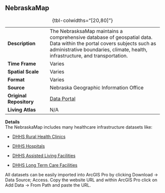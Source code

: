 ## NebraskaMap

|  |  |
|--------------------|----------------------------------------------------|
| **Description** | The NebrasksaMap maintains a comprehensive database of geospatial data. Data within the portal covers subjects such as administrative boundaries, climate, health, infrastructure, and transportation. |
| **Time Frame** | Varies |
| **Spatial Scale** | Varies |
| **Format** | Varies |
| **Source** | Nebraska Geographic Information Office |
| **Original Repository** | [Data Portal](https://www.nebraskamap.gov/) |
| **Living Atlas** | N/A |

: {tbl-colwidths="\[20,80\]"}

**Details**\
The NebraskaMap includes many healthcare infrastructure datasets like:

-   [DHHS Rural Health Clinics](https://www.nebraskamap.gov/datasets/nebraska::dhhs-rural-health-clinics/about)

-   [DHHS Hospitals](https://www.nebraskamap.gov/datasets/nebraska::dhhs-hospitals/about)

-   [DHHS Assisted Living Facilities](https://www.nebraskamap.gov/datasets/nebraska::dhhs-assisted-living-facilities/about)

-   [DHHS Long Term Care Facilities](https://www.nebraskamap.gov/datasets/nebraska::dhhs-long-term-care-facilities/about)

All datasets can be easily imported into ArcGIS Pro by clicking Download -\> Data Source; Access. Copy the website URL and within ArcGIS Pro click on Add Data -\> From Path and paste the URL.